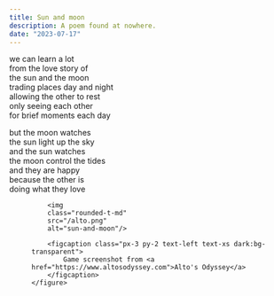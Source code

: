 ```yaml
---
title: Sun and moon
description: A poem found at nowhere.
date: "2023-07-17"
---
```


we can learn a lot\
from the love story of\
the sun and the moon\
trading places day and night\
allowing the other to rest\
only seeing each other\
for brief moments each day

but the moon watches\
the sun light up the sky\
and the sun watches\
the moon control the tides\
and they are happy\
because the other is\
doing what they love

<div class="md:container md:mx-auto box-border p-8 border-0 bg-slate-50 dark:bg-slate-800">
    <figure class="rounded-md shadow-2xl">

        <img 
        class="rounded-t-md" 
        src="/alto.png" 
        alt="sun-and-moon"/>

        <figcaption class="px-3 py-2 text-left text-xs dark:bg-transparent">
            Game screenshot from <a href="https://www.altosodyssey.com">Alto's Odyssey</a>
        </figcaption>
    </figure>    
</div>
